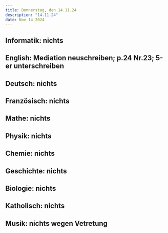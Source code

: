 ```yaml
---
title: Donnerstag, den 14.11.24
description: "14.11.24"
date: Nov 14 2024
---
```


## Informatik: nichts
## English: Mediation neuschreiben; p.24 Nr.23; 5-er unterschreiben
## Deutsch: nichts
## Französisch: nichts
## Mathe: nichts
## Physik: nichts
## Chemie: nichts
## Geschichte: nichts
## Biologie: nichts
## Katholisch: nichts
## Musik: nichts wegen Vetretung